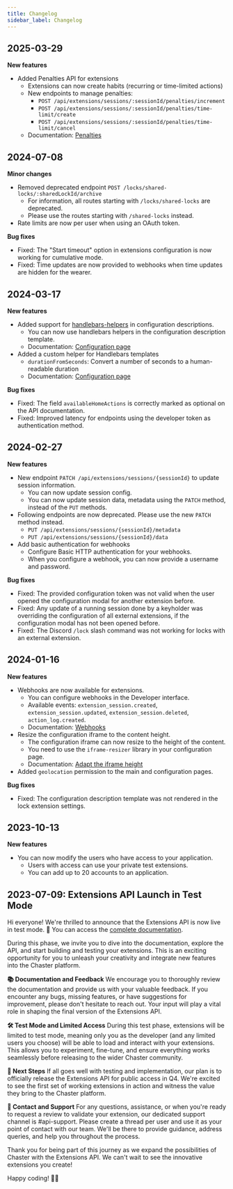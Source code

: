 ```yaml
---
title: Changelog
sidebar_label: Changelog
---
```

## 2025-03-29

**New features**

- Added Penalties API for extensions
  - Extensions can now create habits (recurring or time-limited actions)
  - New endpoints to manage penalties:
    - `POST /api/extensions/sessions/:sessionId/penalties/increment`
    - `POST /api/extensions/sessions/:sessionId/penalties/time-limit/create`
    - `POST /api/extensions/sessions/:sessionId/penalties/time-limit/cancel`
  - Documentation: [Penalties](/api/extensions-api/penalties)

## 2024-07-08

**Minor changes**

- Removed deprecated endpoint `POST /locks/shared-locks/:sharedLockId/archive`
  - For information, all routes starting with `/locks/shared-locks` are deprecated.
  - Please use the routes starting with `/shared-locks` instead.
- Rate limits are now per user when using an OAuth token.

**Bug fixes**

- Fixed: The "Start timeout" option in extensions configuration is now working for cumulative mode.
- Fixed: Time updates are now provided to webhooks when time updates are hidden for the wearer.

## 2024-03-17

**New features**

- Added support for [handlebars-helpers](https://github.com/helpers/handlebars-helpers) in configuration descriptions.
  - You can now use handlebars helpers in the configuration description template.
  - Documentation: [Configuration page](/api/extensions-api/configuration#configuration-description-handlebars)
- Added a custom helper for Handlebars templates
  - `durationFromSeconds`: Convert a number of seconds to a human-readable duration
  - Documentation: [Configuration page](/api/extensions-api/configuration#configuration-description-handlebars)

**Bug fixes**

- Fixed: The field `availableHomeActions` is correctly marked as optional on the API documentation.
- Fixed: Improved latency for endpoints using the developer token as authentication method.

## 2024-02-27

**New features**

- New endpoint `PATCH /api/extensions/sessions/{sessionId}` to update session information.
  - You can now update session config.
  - You can now update session data, metadata using the `PATCH` method, instead of the `PUT` methods.
- Following endpoints are now deprecated. Please use the new `PATCH` method instead.
  - `PUT /api/extensions/sessions/{sessionId}/metadata`
  - `PUT /api/extensions/sessions/{sessionId}/data`
- Add basic authentication for webhooks
  - Configure Basic HTTP authentication for your webhooks.
  - When you configure a webhook, you can now provide a username and password.

**Bug fixes**

- Fixed: The provided configuration token was not valid when the user opened the configuration modal for another extension before.
- Fixed: Any update of a running session done by a keyholder was overriding the configuration of all external extensions, if the configuration modal has not been opened before.
- Fixed: The Discord `/lock` slash command was not working for locks with an external extension.

## 2024-01-16

**New features**

- Webhooks are now available for extensions.
  - You can configure webhooks in the Developer interface.
  - Available events: `extension_session.created`, `extension_session.updated`, `extension_session.deleted`, `action_log.created`.
  - Documentation: [Webhooks](/api/extensions-api/create-your-extension/webhooks)
- Resize the configuration iframe to the content height.
  - The configuration iframe can now resize to the height of the content.
  - You need to use the `iframe-resizer` library in your configuration page.
  - Documentation: [Adapt the iframe height](/api/extensions-api/create-your-extension/configuration-page#adapt-the-iframe-height)
- Added `geolocation` permission to the main and configuration pages.

**Bug fixes**

- Fixed: The configuration description template was not rendered in the lock extension settings.


## 2023-10-13

**New features**

- You can now modify the users who have access to your application.
  - Users with access can use your private test extensions.
  - You can add up to 20 accounts to an application.


## 2023-07-09: Extensions API Launch in Test Mode

Hi everyone! We're thrilled to announce that the Extensions API is now live in test mode. 🎉
You can access the [complete documentation](/api/extensions-api/getting-started).

During this phase, we invite you to dive into the documentation, explore the API, and start building and testing your extensions. This is an exciting opportunity for you to unleash your creativity and integrate new features into the Chaster platform.

**📚 Documentation and Feedback**
We encourage you to thoroughly review the documentation and provide us with your valuable feedback. If you encounter any bugs, missing features, or have suggestions for improvement, please don't hesitate to reach out. Your input will play a vital role in shaping the final version of the Extensions API.

**🛠️ Test Mode and Limited Access**
During this test phase, extensions will be limited to test mode, meaning only you as the developer (and any limited users you choose) will be able to load and interact with your extensions. This allows you to experiment, fine-tune, and ensure everything works seamlessly before releasing to the wider Chaster community.

**🚀 Next Steps**
If all goes well with testing and implementation, our plan is to officially release the Extensions API for public access in Q4. We're excited to see the first set of working extensions in action and witness the value they bring to the Chaster platform.

**📩 Contact and Support**
For any questions, assistance, or when you're ready to request a review to validate your extension, our dedicated support channel is #api-support. Please create a thread per user and use it as your point of contact with our team. We'll be there to provide guidance, address queries, and help you throughout the process.

Thank you for being part of this journey as we expand the possibilities of Chaster with the Extensions API. We can't wait to see the innovative extensions you create!

Happy coding! 💪🚀